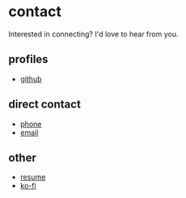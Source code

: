 # contact

Interested in connecting? I'd love to hear from you.

## profiles

- [github](https://github.com/computergnome99)

## direct contact

- [phone](tel:616-552-3988)
- [email](mailto:me@calvinbonner.com)

## other

- [resume](https://calvinbonner.dev/experience/resume)
- [ko-fi](https://ko-fi.com/calvinbonner)
